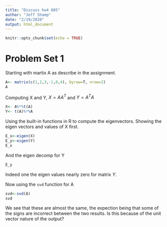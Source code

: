 ```yaml
---
title: "Discuss hw4 605"
author: "Jeff Shamp"
date: "2/19/2020"
output: html_document
---
```


```r
knitr::opts_chunk$set(echo = TRUE)
```

# Problem Set 1

Starting with martix A as describe in the assignment. 

```r
A<- matrix(c(1,2,3,-1,0,4), byrow=T, nrow=2)
A
```

Computing X and Y, $X=AA^{T}$ and $Y=A^{T}A$

```r
X<- A%*%t(A)
Y<- t(A)%*%A
```

Using the built-in functions in R to compute the eigenvectors. Showing the eigen vectors and values of X first. 

```r
E_x<-eigen(X)
E_y<-eigen(Y)
E_x
```

And the eigen decomp for Y
```r
E_y
```

Indeed one the eigen values nearly zero for matrix $Y$. 

Now using the `svd` function for A
```r
svd<-svd(A)
svd
```

We see that these are almost the same, the expection being that some of the signs are incorrect between the two results. Is this because of the unit vector nature of the output? 